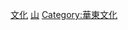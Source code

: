 {{Catnav|頁面分類|各種主題的頁面分類|依中国各省来作的分类|中国各省文化}}
{{catmore}}

[[Category:山东|文化]]
[[Category:中国各省文化|山]]
[[Category:華東文化|Category:華東文化]]